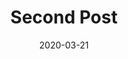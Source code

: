 ---
title: Second Post
slug: second-Post
date: 2020-03-21
featureImage: secondPost.jpg
excerpt: lorem ipsumEiusmod laboris excepteur ipsum qui laborum.
---